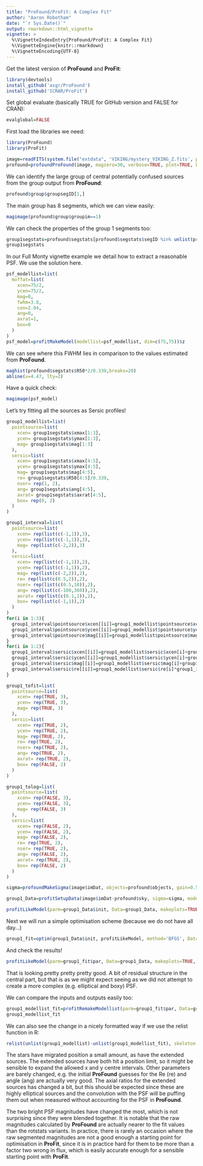 ```yaml
---
title: "ProFound/ProFit: A Complex Fit"
author: "Aaron Robotham"
date: "`r Sys.Date()`"
output: rmarkdown::html_vignette
vignette: >
  %\VignetteIndexEntry{ProFound/ProFit: A Complex Fit}
  %\VignetteEngine{knitr::rmarkdown}
  %\VignetteEncoding{UTF-8}
---
```


Get the latest version of **ProFound** and **ProFit**:

```r
library(devtools)
install_github('asgr/ProFound')
install_github('ICRAR/ProFit')
```

Set global evaluate (basically TRUE for GitHub version and FALSE for CRAN):

```r
evalglobal=FALSE
```

First load the libraries we need:

```r
library(ProFound)
library(ProFit)
```

```r
image=readFITS(system.file("extdata", 'VIKING/mystery_VIKING_Z.fits', package="ProFound"))
profound=profoundProFound(image, magzero=30, verbose=TRUE, plot=TRUE, boundstats=TRUE, rotstats=TRUE)
```

We can identify the large group of central potentially confused sources from the group output from **ProFound**:

```r
profound$group$groupsegID[1,]
```

The main group has 8 segments, which we can view easily:

```r
magimage(profound$group$groupim==1)
```

We can check the properties of the group 1 segments too:

```r
group1segstats=profound$segstats[profound$segstats$segID %in% unlist(profound$group$groupsegID[1,"segID"]),]
group1segstats
```

In our Full Monty vignette example we detail how to extract a reasonable PSF. We use the solution here.

```r
psf_modellist=list(
  moffat=list(
    xcen=75/2,
    ycen=75/2,
    mag=0,
    fwhm=3.8,
    con=2.04,
    ang=0,
    axrat=1,
    box=0
  )
)
psf_model=profitMakeModel(modellist=psf_modellist, dim=c(75,75))$z
```

We can see where this FWHM lies in comparison to the values estimated from **ProFound**.

```r
maghist(profound$segstats$R50*2/0.339,breaks=20)
abline(v=4.47, lty=2)
```

Have a quick check:

```r
magimage(psf_model)
```

Let's try fitting all the sources as Sersic profiles!

```r
group1_modellist=list(
  pointsource=list(
    xcen= group1segstats$xmax[1:3],
    ycen= group1segstats$ymax[1:3],
    mag= group1segstats$mag[1:3]
  ),
  sersic=list(
    xcen= group1segstats$xmax[4:5],
    ycen= group1segstats$ymax[4:5],
    mag= group1segstats$mag[4:5],
    re= group1segstats$R50[4:5]/0.339,
    nser= rep(1, 2),
    ang= group1segstats$ang[4:5],
    axrat= group1segstats$axrat[4:5],
    box= rep(0, 2)
  )
)

group1_interval=list(
  pointsource=list(
    xcen= rep(list(c(-1,1)),3),
    ycen= rep(list(c(-1,1)),3),
    mag= rep(list(c(-2,2)),3)
  ),
  sersic=list(
    xcen= rep(list(c(-1,1)),2),
    ycen= rep(list(c(-1,1)),2),
    mag= rep(list(c(-2,2)),2),
    re= rep(list(c(0.5,2)),2),
    nser= rep(list(c(0.5,10)),2),
    ang= rep(list(c(-180,360)),2),
    axrat= rep(list(c(0.1,1)),2),
    box= rep(list(c(-1,1)),2)
  )
)
for(i in 1:3){
  group1_interval$pointsource$xcen[[i]]=group1_modellist$pointsource$xcen[i]+group1_interval$pointsource$xcen[[i]]
  group1_interval$pointsource$ycen[[i]]=group1_modellist$pointsource$ycen[i]+group1_interval$pointsource$ycen[[i]]
  group1_interval$pointsource$mag[[i]]=group1_modellist$pointsource$mag[i]+group1_interval$pointsource$mag[[i]]
}
for(i in 1:2){
  group1_interval$sersic$xcen[[i]]=group1_modellist$sersic$xcen[i]+group1_interval$sersic$xcen[[i]]
  group1_interval$sersic$ycen[[i]]=group1_modellist$sersic$ycen[i]+group1_interval$sersic$ycen[[i]]
  group1_interval$sersic$mag[[i]]=group1_modellist$sersic$mag[i]+group1_interval$sersic$mag[[i]]
  group1_interval$sersic$re[[i]]=group1_modellist$sersic$re[i]*group1_interval$sersic$re[[i]]
}

group1_tofit=list(
  pointsource=list(
    xcen= rep(TRUE, 3),
    ycen= rep(TRUE, 3),
    mag= rep(TRUE, 3)
  ),
  sersic=list(
    xcen= rep(TRUE, 2),
    ycen= rep(TRUE, 2),
    mag= rep(TRUE, 2),
    re= rep(TRUE, 2),
    nser= rep(TRUE, 2),
    ang= rep(TRUE, 2),
    axrat= rep(TRUE, 2),
    box= rep(FALSE, 2)
  )
)

group1_tolog=list(
  pointsource=list(
    xcen= rep(FALSE, 3),
    ycen= rep(FALSE, 3),
    mag= rep(FALSE, 3)
  ),
  sersic=list(
    xcen= rep(FALSE, 2),
    ycen= rep(FALSE, 2),
    mag= rep(FALSE, 2),
    re= rep(TRUE, 2),
    nser= rep(TRUE, 2),
    ang= rep(FALSE, 2),
    axrat= rep(TRUE, 2),
    box= rep(FALSE, 2)
  )
)
```


```r
sigma=profoundMakeSigma(image$imDat, objects=profound$objects, gain=0.5, sky=profound$sky, skyRMS=profound$skyRMS, plot=TRUE)
```

```r
group1_Data=profitSetupData(image$imDat-profound$sky, sigma=sigma, modellist=group1_modellist, tofit=group1_tofit, tolog=group1_tolog, intervals=group1_interval, magzero=30, algo.func='optim', psf=psf_model, region=matrix(profound$segim %in% unlist(profound$group$groupsegID[1,'segID'])[1:5], 356), verbose=FALSE)
```

```r
profitLikeModel(parm=group1_Data$init, Data=group1_Data, makeplots=TRUE, plotchisq=TRUE)
```

Next we will run a simple optimisation scheme (because we do not have all day...)

```r
group1_fit=optim(group1_Data$init, profitLikeModel, method='BFGS', Data=group1_Data, control=list(fnscale=-1))
```

And check the results!

```r
profitLikeModel(parm=group1_fit$par, Data=group1_Data, makeplots=TRUE, plotchisq=TRUE)
```

That is looking pretty pretty pretty good. A bit of residual structure in the central part, but that is as we might expect seeing as we did not attempt to create a more complex (e.g. elliptical and boxy) PSF.

We can compare the inputs and outputs easily too:

```r
group1_modellist_fit=profitRemakeModellist(parm=group1_fit$par, Data=group1_Data)$modellist
group1_modellist_fit
```

We can also see the change in a nicely formatted way if we use the relist function in R:

```r
relist(unlist(group1_modellist)-unlist(group1_modellist_fit), skeleton = group1_modellist)
```

The stars have migrated position a small amount, as have the extended sources. The extended sources have both hit a position limit, so it might be sensible to expand the allowed x and y centre intervals. Other parameters are barely changed, e.g. the initial **ProFound** guesses for the Re (re) and angle (ang) are actually very good. The axial ratios for the extended sources has changed a bit, but this should be expected since these are highly elliptical sources and the convolution with the PSF will be puffing them out when measured without accounting for the PSF in **ProFound**.

The two bright PSF magnitudes have changed the most, which is not surprising since they were blended together. It is notable that the raw magnitudes calculated by **ProFound** are actually nearer to the fit values than the rotstats variants. In practice, there is rarely an occasion where the raw segmented magnitudes are not a good enough a starting point for optimisation in **ProFit**, since it is in practice hard for them to be more than a factor two wrong in flux, which is easily accurate enough for a sensible starting point with **ProFit**.
